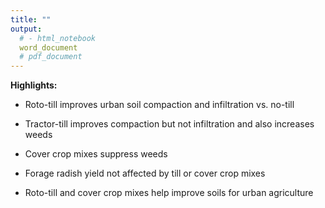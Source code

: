 ```yaml
---
title: ""
output: 
  # - html_notebook
  word_document
  # pdf_document
---
```



<!-- **Mixing cover crops suppresses weeds and roto-till improves urban soil compaction and infiltration** -->


**Highlights:**

- Roto-till improves urban soil compaction and infiltration vs. no-till

- Tractor-till improves compaction but not infiltration and also increases weeds

- Cover crop mixes suppress weeds

- Forage radish yield not affected by till or cover crop mixes

- Roto-till and cover crop mixes help improve soils for urban agriculture

